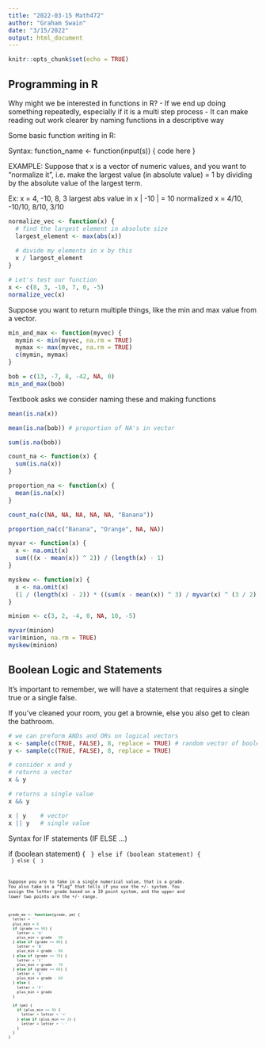 ```yaml
---
title: "2022-03-15 Math472"
author: "Graham Swain"
date: "3/15/2022"
output: html_document
---
```


```r
knitr::opts_chunk$set(echo = TRUE)
```

## Programming in R

Why might we be interested in functions in R?
 - If we end up doing something repeatedly, especially if it is a multi step process
 - It can make reading out work clearer by naming functions in a descriptive way
 
Some basic function writing in R:

Syntax:
function_name <- function(input(s)) {
  <space in two steps> code here
}

EXAMPLE: Suppose that x is a vector of numeric values, and you want to "normalize it", i.e. make the largest value (in absolute value) = 1 by dividing by the absolute value of the largest term.

Ex: x = 4, -10, 8, 3
  largest abs value in x | -10 | = 10
  normalized x = 4/10, -10/10, 8/10, 3/10
  
```r
normalize_vec <- function(x) {
  # find the largest element in absolute size
  largest_element <- max(abs(x))
  
  # divide my elements in x by this
  x / largest_element
}

# Let's test our function
x <- c(8, 3, -10, 7, 0, -5)
normalize_vec(x)
```

Suppose you want to return multiple things, like the min and max value from a vector.
```r
min_and_max <- function(myvec) {
  mymin <- min(myvec, na.rm = TRUE)
  mymax <- max(myvec, na.rm = TRUE)
  c(mymin, mymax)
}

bob = c(13, -7, 8, -42, NA, 0)
min_and_max(bob)
```

Textbook asks we consider naming these and making functions
```r
mean(is.na(x))

mean(is.na(bob)) # proportion of NA's in vector

sum(is.na(bob))

count_na <- function(x) {
  sum(is.na(x))
}

proportion_na <- function(x) {
  mean(is.na(x))
}

count_na(c(NA, NA, NA, NA, NA, "Banana"))

proportion_na(c("Banana", "Orange", NA, NA))
```
```r
myvar <- function(x) {
  x <- na.omit(x)
  sum(((x - mean(x)) ^ 2)) / (length(x) - 1)
}

myskew <- function(x) {
  x <- na.omit(x)
  (1 / (length(x) - 2)) * ((sum(x - mean(x)) ^ 3) / myvar(x) ^ (3 / 2))
}

minion <- c(3, 2, -4, 0, NA, 10, -5)

myvar(minion)
var(minion, na.rm = TRUE)
myskew(minion)
```

## Boolean Logic and Statements

It's important to remember, we will have a statement that requires a single true or a single false.

If you've cleaned your room, you get a brownie, else you also get to clean the bathroom.
```r
# we can preform ANDs and ORs on logical vectors
x <- sample(c(TRUE, FALSE), 8, replace = TRUE) # random vector of booleans, length 8
y <- sample(c(TRUE, FALSE), 8, replace = TRUE)

# consider x and y
# returns a vector
x & y

# returns a single value
x && y

x | y    # vector
x || y   # single value
```

Syntax for IF statements (IF ELSE ...)

if (boolean statement) {
  <code>
} else if (boolean statement) {
  <code>
} else {
  <code>
}


Suppose you are to take in a single numerical value, that is a grade. You also take in a "flag" that tells if you use the +/- system. You assign the letter grade based on a 10 point system, and the upper and lower two points are the +/- range.

```r
grade_me <- function(grade, pm) {
  letter = ''
  plus_min = 0
  if (grade >= 90) {
    letter = 'A'
    plus_min = grade - 90
  } else if (grade >= 80) {
    letter = 'B'
    plus_min = grade - 80
  } else if (grade >= 70) {
    letter = 'C'
    plus_min = grade - 70
  } else if (grade >= 60) {
    letter = 'D'
    plus_min = grade - 60
  } else {
    letter = 'F'
    plus_min = grade
  }
  
  if (pm) {
    if (plus_min >= 8) {
      letter = letter + '+'
    } else if (plus_min <= 2) {
      letter = letter + '-'
    }
  }
}
```



